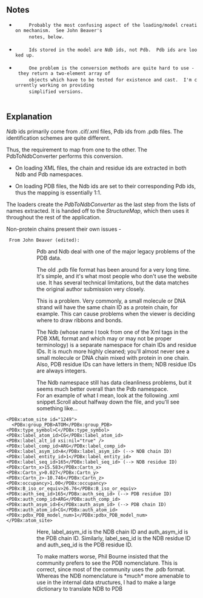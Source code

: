 ==Notes==
  <ul class="preface">
    <li>
      Probably the most confusing aspect of the loading/model creation mechanism.  See John Beaver's
      notes, below.
    </li>
    <li>
      Ids stored in the model are <em>Ndb</em> ids, not Pdb.  Pdb ids are looked up.
    </li>
    <li>
      One problem is the conversion methods are quite hard to use - they return a two-element array of
      objects which have to be tested for existence and cast.  I'm currently working on providing
      simplified versions.
    </li>
  </ul>
==Explanation==  

''Ndb'' ids primarily come from .cif/.xml files, Pdb ids from .pdb files.  The identification schemes are quite different.
  
Thus, the requirement to map from one to the other.  The PdbToNdbConverter performs this conversion.
  

*On loading XML files, the chain and residue ids are extracted in both Ndb and Pdb namespaces.

*On loading PDB files, the Ndb ids are set to their corresponding Pdb ids, thus the mapping is essentially 1:1.


The loaders create the ''PdbToNdbConverter'' as the last step from the lists of names extracted.  It is handed off to the ''StructureMap'', which then uses it throughout the rest of the application.

Non-protein chains present their own issues - 
  
  From John Beaver (edited):

::Pdb and Ndb deal with one of the major legacy problems of the PDB data.

::The old .pdb file format has been around for a very long time. It's simple, and it's what most people who don't use the website use. It has several technical limitations, but the data matches the original author submission very closely.

::This is a problem. Very commonly, a small molecule or DNA strand will have the same chain ID as a protein chain, for example. This can cause problems when the viewer is deciding where to draw ribbons and bonds.

::The Ndb (whose name I took from one of the Xml tags in the PDB XML format and which may or may not be proper terminology) is a separate namespace for chain IDs and residue IDs. It is much more highly cleaned; you'll almost never see a small molecule or DNA chain mixed with protein in one chain. Also, PDB residue IDs can have letters in them; NDB residue IDs are always integers.


::The Ndb namespace still has data cleanliness problems, but it seems much better overall than the Pdb namespace.
::For an example of what I mean, look at the following .xml snippet.Scroll about halfway down the file, and you'll see something like...

<code>
&lt;PDBx:atom_site id="1249"&gt;<br/>
&nbsp;&nbsp;&lt;PDBx:group_PDB&gt;ATOM&lt;/PDBx:group_PDB&gt;<br/>
&lt;PDBx:type_symbol&gt;C&lt;/PDBx:type_symbol&gt;<br/>
&lt;PDBx:label_atom_id&gt;CG&lt;/PDBx:label_atom_id&gt;<br/>
&lt;PDBx:label_alt_id xsi:nil="true" /&gt;<br/>
&lt;PDBx:label_comp_id&gt;ARG&lt;/PDBx:label_comp_id&gt;<br/>
&lt;PDBx:label_asym_id&gt;A&lt;/PDBx:label_asym_id&gt;             (--&gt; NDB chain ID)<br/>
&lt;PDBx:label_entity_id&gt;1&lt;/PDBx:label_entity_id&gt;
&lt;PDBx:label_seq_id&gt;165&lt;/PDBx:label_seq_id&gt;             (--&gt; NDB residue ID)<br/>
&lt;PDBx:Cartn_x&gt;15.583&lt;/PDBx:Cartn_x&gt;<br/>
&lt;PDBx:Cartn_y&gt;0.027&lt;/PDBx:Cartn_y&gt;<br/>
&lt;PDBx:Cartn_z&gt;-10.746&lt;/PDBx:Cartn_z&gt;<br/>
&lt;PDBx:occupancy&gt;1.00&lt;/PDBx:occupancy&gt;<br/>
&lt;PDBx:B_iso_or_equiv&gt;26.76&lt;/PDBx:B_iso_or_equiv&gt;<br/>
&lt;PDBx:auth_seq_id&gt;165&lt;/PDBx:auth_seq_id&gt;               (--&gt; PDB residue ID)<br/>
&lt;PDBx:auth_comp_id&gt;ARG&lt;/PDBx:auth_comp_id&gt;<br/>
&lt;PDBx:auth_asym_id&gt;E&lt;/PDBx:auth_asym_id&gt;               (--&gt; PDB chain ID)<br/>
&lt;PDBx:auth_atom_id&gt;CG&lt;/PDBx:auth_atom_id&gt;<br/>
&lt;PDBx:pdbx_PDB_model_num&gt;1&lt;/PDBx:pdbx_PDB_model_num&gt;<br/>
&lt;/PDBx:atom_site&gt;
</code>

::Here, label_asym_id is the NDB chain ID and auth_asym_id is the PDB chain ID. Similarly, label_seq_id is the NDB residue ID and auth_seq_id is the PDB residue ID.

::To make matters worse, Phil Bourne insisted that the community prefers to see the PDB nomenclature. This is correct, since most of the community uses the .pdb format. Whereas the NDB nomenclature is *much* more amenable to use in the internal data structures, I had to make a large dictionary to translate NDB to PDB
